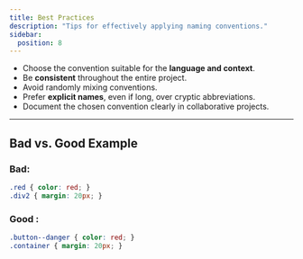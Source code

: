 ```yaml
---
title: Best Practices
description: "Tips for effectively applying naming conventions."
sidebar:
  position: 8
---
```


- Choose the convention suitable for the **language and context**.
- Be **consistent** throughout the entire project.
- Avoid randomly mixing conventions.
- Prefer **explicit names**, even if long, over cryptic abbreviations.
- Document the chosen convention clearly in collaborative projects.

---

## Bad vs. Good Example

### Bad:
```css
.red { color: red; }
.div2 { margin: 20px; }
```

### Good :
```css
.button--danger { color: red; }
.container { margin: 20px; }
```
